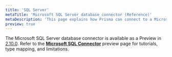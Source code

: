 ```yaml
---
title: 'SQL Server'
metaTitle: 'Microsoft SQL Server database connector (Reference)'
metaDescription: 'This page explains how Prisma can connect to a Microsoft SQL Server database using the Microsoft SQL Server database connector.'
preview: true
---
```


<TopBlock>

The Microsoft SQL Server database connector is available as a Preview in [2.10.0](https://github.com/prisma/prisma/releases/tag/2.10.0). Refer to the [**Microsoft SQL Connector**](../../../../reference/tools-and-interfaces/preview-features/sql-server) preview page for tutorials, type mapping, and limitations.

</TopBlock>